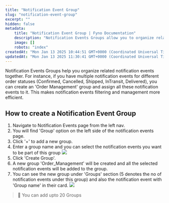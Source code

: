 ```yaml
---
title: "Notification Event Group"
slug: "notification-event-group"
excerpt: ""
hidden: false
metadata:
    title: "Notification Event Group | Fyno Documentation"
    description: "Notification Events Groups allow you to organize related notification events for easier management, such as grouping different order status notifications under 'Order Management,' and can be created by navigating to the Notification Events page and using the 'Group' option."
    image: []
    robots: "index"
createdAt: "Mon Jan 13 2025 10:44:51 GMT+0000 (Coordinated Universal Time)"
updatedAt: "Mon Jan 13 2025 11:30:41 GMT+0000 (Coordinated Universal Time)"
---
```


Notification Events Groups help you organize related notification events together. For instance, if you have multiple notification events for different order statuses (Confirmed, Cancelled, Shipped, InTransit, Delivered), you can create an 'Order Management' group and assign all these notification events to it. This makes notification events filtering and management more efficient.

## How to create a Notification Event Group

1. Navigate to Notification Events page from the left nav.
2. You will find 'Group' option on the left side of the notification events page.
3. Click '+' to add a new group.
4. Enter a group name and you can select the notification events you want to be part of this group
   ![](https://files.readme.io/f2762223b51669fb7c640398adc5c8d0d07c08756429a36e16357868f78a131d-Screenshot_2025-01-13_at_4.19.12_PM.png)
5. Click 'Create Group'.
6. A new group 'Order_Management' will be created and all the selected notification events will be added to the group.
7. You can see the new group under 'Groups' section (5 denotes the no of notification events under this group) and also the notification event with 'Group name' in their card.
   ![](https://files.readme.io/bf00290d4cccd4f24a3980e21e158b36a8597699777e850c4733c8914e310fe9-Screenshot_2025-01-13_at_4.20.15_PM.png)

> 📘 You can add upto 20 Groups
